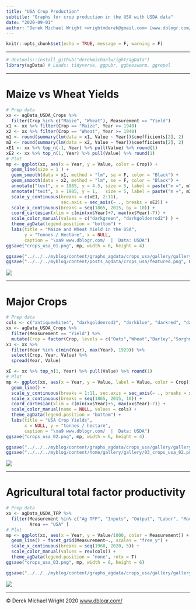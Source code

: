 ```yaml
---
title: "USA Crop Production"
subtitle: "Graphs for crop production in the USA with USDA data"
date: "2020-09-01"
author: "Derek Michael Wright <wrightmderek@gmail.com> [www.dblogr.com/](https://dblogr.netlify.com/) [-Image Gallery-](https://dblogr.netlify.app/graphs_agdata/crops_usa/)"
---
```


```r
knitr::opts_chunk$set(echo = TRUE, message = F, warning = F)
```

---

```r
# devtools::install_github("derekmichaelwright/agData")
library(agData) # Loads: tidyverse, ggpubr, ggbeeswarm, ggrepel
```

---

# Maize vs Wheat Yields

```r
# Prep data
xx <- agData_USDA_Crops %>% 
  filter(Crop %in% c("Maize", "Wheat"), Measurement == "Yield")
x1 <- xx %>% filter(Crop == "Maize", Year >= 1940)
x2 <- xx %>% filter(Crop == "Wheat", Year >= 1940)
m1 <- round(summary(lm(data = x1, Value ~ Year))$coefficients[2], 2)
m2 <- round(summary(lm(data = x2, Value ~ Year))$coefficients[2], 2)
xE1 <- xx %>% top_n(-1, Year) %>% pull(Value) %>% round(1)
xE2 <- xx %>% top_n(1, Year) %>% pull(Value) %>% round(1)
# Plot
mp <- ggplot(xx, aes(x = Year, y = Value, color = Crop)) +
  geom_line(size = 1 ) +
  geom_smooth(data = x1, method = "lm", se = F, color = "Black") +
  geom_smooth(data = x2, method = "lm", se = F, color = "Black") +
  annotate("text", x = 1985, y = 4.5, size = 5, label = paste("m =", m1) ) +
  annotate("text", x = 1985, y = 1,   size = 5, label = paste("m =", m2) ) +
  scale_y_continuous(breaks = c(xE1, 2:11), 
                     sec.axis = sec_axis(~ ., breaks = xE2)) +
  scale_x_continuous(breaks = seq(1865, 2015, by = 10)) +
  coord_cartesian(xlim = c(min(xx$Year)+7, max(xx$Year)-7)) +
  scale_color_manual(values = c("darkgreen", "darkgoldenrod2") ) +
  theme_agData(legend.position = "bottom") +
  labs(title = "Maize and Wheat Yield in the USA", 
       y = "Tonnes / Hectare", x = NULL,
       caption = "\xa9 www.dblogr.com/  |  Data: USDA")
ggsave("crops_usa_01.png", mp, width = 6, height = 4)
```

```r
ggsave("../../../myblog/content/graphs_agdata/crops_usa/gallery/gallery/crops_usa_01.png", mp, width = 6, height = 4)
ggsave("../../../myblog/content/posts_agdata/crops_usa/featured.png", mp, width = 6, height = 4)
```

![](crops_usa_01.png)

---

# Major Crops

```r
# Prep data
cols <- c("antiquewhite4", "darkgoldenrod2", "darkblue", "darkred", "darkgreen")
xx <- agData_USDA_Crops %>% 
  filter(Measurement == "Yield") %>% 
  mutate(Crop = factor(Crop, levels = c("Oats","Wheat","Barley","Sorghum","Maize")))
x1 <- xx %>% 
  filter(Year %in% c(min(Year), max(Year), 1929)) %>%
  select(Crop, Year, Value) %>% 
  spread(Year, Value)

xE <- xx %>% top_n(1, Year) %>% pull(Value) %>% round(1)
# Plot
mp <- ggplot(xx, aes(x = Year, y = Value, label = Value, color = Crop)) + 
  geom_line() +
  scale_y_continuous(breaks = 1:11, sec.axis = sec_axis(~ ., breaks = xE)) +
  scale_x_continuous(breaks = seq(1865, 2015, 10)) +
  coord_cartesian(xlim = c(min(xx$Year)+5, max(xx$Year)-7)) +
  scale_color_manual(name = NULL, values = cols) +
  theme_agData(legend.position = "bottom") + 
  labs(title = "USA Crop Yields",
       x = NULL, y = "tonnes / hectare",
       caption = "\xa9 www.dblogr.com/  |  Data: USDA")
ggsave("crops_usa_02.png", mp, width = 6, height = 4)
```

```r
ggsave("../../../myblog/content/graphs_agdata/crops_usa/gallery/gallery/crops_usa_02.png", mp, width = 6, height = 4)
ggsave("../../../myblog/content/home/gallery/gallery/03_crops_usa_02.png", mp, width = 6, height = 4)
```

![](crops_usa_02.png)

---

# Agricultural total factor productivity 

```r
# Prep data
xx <- agData_USDA_TFP %>% 
  filter(Measurement %in% c("Ag TFP", "Inputs", "Output", "Labor", "Machinery"),
         Area == "USA" )
# Plot
mp <- ggplot(xx, aes(x = Year, y = Value/1000, color = Measurement)) +
  geom_line() + facet_grid(Measurement~., scales = "free_y") +
  scale_x_continuous(breaks = seq(1960, 2020, 5)) +
  scale_color_manual(values = rev(cols)) +
  theme_agData(legend.position = "none", rotx = T)
ggsave("crops_usa_03.png", mp, width = 6, height = 6)
```

```r
ggsave("../../../myblog/content/graphs_agdata/crops_usa/gallery/gallery/crops_usa_03.png", mp, width = 6, height = 6)
```

![](crops_usa_03.png)

---

&copy; Derek Michael Wright 2020 [www.dblogr.com/](https://dblogr.netlify.com/)